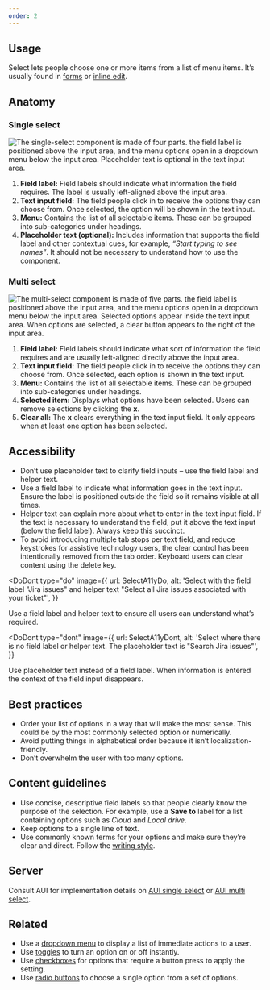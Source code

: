 ```yaml
---
order: 2
---
```



## Usage

Select lets people choose one or more items from a list of menu items.
It’s usually found in [forms](/patterns/forms) or [inline edit](/patterns/inline-edit).

## Anatomy

### Single select

![The single-select component is made of four parts. the field label is positioned above the input area, and the menu options open in a dropdown menu below the input area. Placeholder text is optional in the text input area.](images/single-select.png)

1. **Field label:** Field labels should indicate what information the field requires. The label is usually left-aligned above the input area.
2. **Text input field:** The field people click in to receive the options they can choose from. Once selected, the option will be shown in the text input.
3. **Menu:** Contains the list of all selectable items. These can be grouped into sub-categories under headings.
4. **Placeholder text (optional):** Includes information that supports the field label and other contextual cues, for example, _“Start typing to see names”_. It should not be necessary to understand how to use the component.

### Multi select

![The multi-select component is made of five parts. the field label is positioned above the input area, and the menu options open in a dropdown menu below the input area. Selected options appear inside the text input area. When options are selected, a clear button appears to the right of the input area.](images/multi-select.png)

1. **Field label:** Field labels should indicate what sort of information the field requires and are usually left-aligned directly above the input area.
2. **Text input field:** The field people click in to receive the options they can choose from. Once selected, each option is shown in the text input.
3. **Menu:** Contains the list of all selectable items. These can be grouped into sub-categories under headings.
4. **Selected item:** Displays what options have been selected. Users can remove selections by clicking the **x**.
5. **Clear all:** The **x** clears everything in the text input field. It only appears when at least one option has been selected.

## Accessibility

- Don’t use placeholder text to clarify field inputs – use the field label and helper text.
- Use a field label to indicate what information goes in the text input. Ensure the label is positioned outside the field so it remains visible at all times.
- Helper text can explain more about what to enter in the text input field. If the text is necessary to understand the field, put it above the text input (below the field label). Always keep this succinct.
- To avoid introducing multiple tab stops per text field, and reduce keystrokes for assistive technology users, the clear control has been intentionally removed from the tab order. Keyboard users can clear content using the delete key.

<DoDont
  type="do"
  image={{
    url: SelectA11yDo,
    alt: 'Select with the field label "Jira issues" and helper text "Select all Jira issues associated with your ticket"',
  }}
>
  Use a field label and helper text to ensure all users can understand what’s
  required.
</DoDont>

<DoDont
  type="dont"
  image={{
    url: SelectA11yDont,
    alt: 'Select where there is no field label or helper text. The placeholder text is "Search Jira issues"',
  }}
>
  Use placeholder text instead of a field label. When information is entered the
  context of the field input disappears.
</DoDont>

## Best practices

- Order your list of options in a way that will make the most sense. This could be by the most commonly selected option or numerically.
- Avoid putting things in alphabetical order because it isn’t localization-friendly.
- Don’t overwhelm the user with too many options.

## Content guidelines

- Use concise, descriptive field labels so that people clearly know the purpose of the selection. For example, use a **Save to** label for a list containing options such as _Cloud_ and _Local drive_.
- Keep options to a single line of text.
- Use commonly known terms for your options and make sure they’re clear and direct. Follow the [writing style](/content/writing-style).

## Server

Consult AUI for implementation details on [AUI single select](https://docs.atlassian.com/aui/latest/docs/single-select.html) or [AUI multi select](https://docs.atlassian.com/aui/latest/docs/auiselect2.html).

## Related

- Use a [dropdown menu](/components/dropdown-menu) to display a list of immediate actions to a user.
- Use [toggles](/components/toggle) to turn an option on or off instantly.
- Use [checkboxes](/components/checkbox) for options that require a button press to apply the setting.
- Use [radio buttons](/components/radio) to choose a single option from a set of options.
